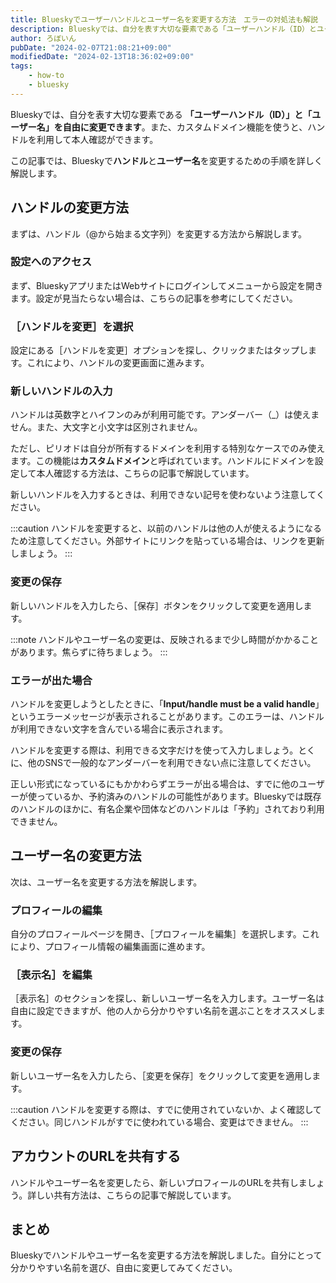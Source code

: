 ```yaml
---
title: Blueskyでユーザーハンドルとユーザー名を変更する方法　エラーの対処法も解説
description: Blueskyでは、自分を表す大切な要素である「ユーザーハンドル（ID）とユーザー名」を自由に変更できます。また、カスタムドメイン機能を使うと、ハンドルを利用して本人確認ができます。この記事では、Blueskyでハンドルとユーザー名を変更するための手順を詳しく解説します。
author: ろぼいん
pubDate: "2024-02-07T21:08:21+09:00"
modifiedDate: "2024-02-13T18:36:02+09:00"
tags:
    - how-to
    - bluesky
---
```



Blueskyでは、自分を表す大切な要素である **「ユーザーハンドル（ID）」と「ユーザー名」を自由に変更できます**。また、カスタムドメイン機能を使うと、ハンドルを利用して本人確認ができます。

この記事では、Blueskyで**ハンドル**と**ユーザー名**を変更するための手順を詳しく解説します。

## ハンドルの変更方法

まずは、ハンドル（@から始まる文字列）を変更する方法から解説します。

### 設定へのアクセス

まず、BlueskyアプリまたはWebサイトにログインしてメニューから設定を開きます。設定が見当たらない場合は、こちらの記事を参考にしてください。

<ArticleCard link="/article/2024/02/13/how-to-open-bluesky-settings/" />

### ［ハンドルを変更］を選択

設定にある［ハンドルを変更］オプションを探し、クリックまたはタップします。これにより、ハンドルの変更画面に進みます。

### 新しいハンドルの入力

ハンドルは英数字とハイフンのみが利用可能です。アンダーバー（_）は使えません。また、大文字と小文字は区別されません。

ただし、ピリオドは自分が所有するドメインを利用する特別なケースでのみ使えます。この機能は**カスタムドメイン**と呼ばれています。ハンドルにドメインを設定して本人確認する方法は、こちらの記事で解説しています。

<ArticleCard link="/article/2024/02/07/how-to-identify-yourself-in-bluesky/" />

新しいハンドルを入力するときは、利用できない記号を使わないよう注意してください。

:::caution
ハンドルを変更すると、以前のハンドルは他の人が使えるようになるため注意してください。外部サイトにリンクを貼っている場合は、リンクを更新しましょう。
:::

### 変更の保存

新しいハンドルを入力したら、［保存］ボタンをクリックして変更を適用します。

:::note
ハンドルやユーザー名の変更は、反映されるまで少し時間がかかることがあります。焦らずに待ちましょう。
:::

### エラーが出た場合

ハンドルを変更しようとしたときに、「**Input/handle must be a valid handle**」というエラーメッセージが表示されることがあります。このエラーは、ハンドルが利用できない文字を含んでいる場合に表示されます。

ハンドルを変更する際は、利用できる文字だけを使って入力しましょう。とくに、他のSNSで一般的なアンダーバーを利用できない点に注意してください。

正しい形式になっているにもかかわらずエラーが出る場合は、すでに他のユーザーが使っているか、予約済みのハンドルの可能性があります。Blueskyでは既存のハンドルのほかに、有名企業や団体などのハンドルは「予約」されており利用できません。

## ユーザー名の変更方法

次は、ユーザー名を変更する方法を解説します。

### プロフィールの編集

自分のプロフィールページを開き、［プロフィールを編集］を選択します。これにより、プロフィール情報の編集画面に進めます。

### ［表示名］を編集

［表示名］のセクションを探し、新しいユーザー名を入力します。ユーザー名は自由に設定できますが、他の人から分かりやすい名前を選ぶことをオススメします。

### 変更の保存

新しいユーザー名を入力したら、［変更を保存］をクリックして変更を適用します。

:::caution
ハンドルを変更する際は、すでに使用されていないか、よく確認してください。同じハンドルがすでに使われている場合、変更はできません。
:::

## アカウントのURLを共有する

ハンドルやユーザー名を変更したら、新しいプロフィールのURLを共有しましょう。詳しい共有方法は、こちらの記事で解説しています。

<ArticleCard link="/article/2024/02/09/how-to-share-your-bluesky-profile-link/" />

## まとめ

Blueskyでハンドルやユーザー名を変更する方法を解説しました。自分にとって分かりやすい名前を選び、自由に変更してみてください。

